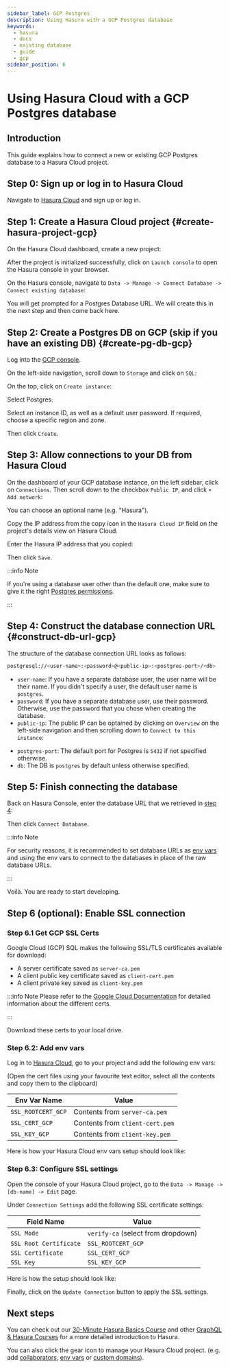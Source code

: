 ```yaml
---
sidebar_label: GCP Postgres
description: Using Hasura with a GCP Postgres database
keywords:
  - hasura
  - docs
  - existing database
  - guide
  - gcp
sidebar_position: 6
---
```



# Using Hasura Cloud with a GCP Postgres database

## Introduction

This guide explains how to connect a new or existing GCP Postgres database to a Hasura Cloud project.

## Step 0: Sign up or log in to Hasura Cloud

Navigate to [Hasura Cloud](https://cloud.hasura.io/signup/?pg=docs&plcmt=body&cta=navigate-to-hasura-cloud&tech=default)
and sign up or log in.

## Step 1: Create a Hasura Cloud project {#create-hasura-project-gcp}

On the Hasura Cloud dashboard, create a new project:

<Thumbnail
  src='/img/graphql/cloud/cloud-dbs/create-hasura-cloud-project.png'
  alt='Create Hasura Cloud project'
  width='1000px'
/>

After the project is initialized successfully, click on `Launch console` to open the Hasura console in your browser.

On the Hasura console, navigate to `Data -> Manage -> Connect Database -> Connect existing database`:

You will get prompted for a Postgres Database URL. We will create this in the next step and then come back here.

<Thumbnail
  src='/img/graphql/cloud/cloud-dbs/existing-db-setup.png'
  alt='Hasura Cloud database setup'
  width='700px'
/>

## Step 2: Create a Postgres DB on GCP (skip if you have an existing DB) {#create-pg-db-gcp}

Log into the [GCP console](https://console.cloud.google.com/).

On the left-side navigation, scroll down to `Storage` and click on `SQL`:

<Thumbnail
  src='/img/graphql/cloud/cloud-dbs/gcp/navigate-to-sql.png'
  alt='Navigate to SQL in GCP'
  width='250px'
/>

On the top, click on `Create instance`:

<Thumbnail
  src='/img/graphql/cloud/cloud-dbs/gcp/create-instance.png'
  alt='Create database instance in GCP'
  width='1000px'
/>

Select Postgres:

<Thumbnail
  src='/img/graphql/cloud/cloud-dbs/gcp/select-postgres.png'
  alt='Select Postgres database instance in GCP'
  width='1000px'
/>

Select an instance ID, as well as a default user password. If required,
choose a specific region and zone.

<Thumbnail
  src='/img/graphql/cloud/cloud-dbs/gcp/configure-instance.png'
  alt='Configure database instance in GCP'
  width='500px'
/>

Then click `Create`.

## Step 3: Allow connections to your DB from Hasura Cloud

On the dashboard of your GCP database instance, on the left sidebar,
click on `Connections`. Then scroll down to the checkbox `Public IP`,
and click `+ Add network`:

<Thumbnail
  src='/img/graphql/cloud/cloud-dbs/gcp/connections.png'
  alt='Navigate to connections in GCP'
  width='600px'
/>

You can choose an optional name (e.g. "Hasura").

Copy the IP address from the copy icon in the `Hasura Cloud IP` field on the project's details view on Hasura Cloud.

<Thumbnail
  src='/img/graphql/cloud/projects/hasura-cloud-ip.png'
  alt='Hasura Cloud IP field'
  width='1000px'
/>

Enter the Hasura IP address that you copied:

<Thumbnail
  src='/img/graphql/cloud/cloud-dbs/gcp/add-network.png'
  alt='Add a new network in GCP'
  width='600px'
/>

Then click `Save`.

:::info Note

If you're using a database user other than the default one, make sure to give it the right [Postgres permissions](/graphql/cloud/getting-started/postgres-permissions.mdx).

:::

## Step 4: Construct the database connection URL {#construct-db-url-gcp}

The structure of the database connection URL looks as follows:

```bash
postgresql://<user-name>:<password>@<public-ip>:<postgres-port>/<db>
```

- `user-name`: If you have a separate database user, the user name will be their name. If you didn't specify a user, the default user name is `postgres`.
- `password`: If you have a separate database user, use their password. Otherwise, use the password that you chose when creating the database.
- `public-ip`: The public IP can be optained by clicking on `Overview` on the left-side navigation and then scrolling down to `Connect to this instance`:

<Thumbnail
  src='/img/graphql/cloud/cloud-dbs/gcp/public-ip.png'
  alt='Find the public IP for a GCP Postgres database'
  width='700px'
/>

- `postgres-port`: The default port for Postgres is `5432` if not specified otherwise.
- `db`: The DB is `postgres` by default unless otherwise specified.

## Step 5: Finish connecting the database

Back on Hasura Console, enter the database URL that we retrieved in [step 4](#construct-db-url-gcp):

<Thumbnail
  src='/img/graphql/cloud/cloud-dbs/gcp/GCP-complete.png'
  alt='Database setup'
  width='600px'
/>

Then click `Connect Database`.

:::info Note

For security reasons, it is recommended to set database URLs as [env vars](/graphql/cloud/projects/env-vars.mdx) and using the env vars to connect to the databases in place of the raw database URLs.

:::

Voilà. You are ready to start developing.

<Thumbnail
  src='/img/graphql/cloud/cloud-dbs/hasura-console.png'
  alt='Hasura console'
  width='1100px'
/>

## Step 6 (optional): Enable SSL connection

### Step 6.1 Get GCP SSL Certs

Google Cloud (GCP) SQL makes the following SSL/TLS certificates available for download:

- A server certificate saved as `server-ca.pem`
- A client public key certificate saved as `client-cert.pem`
- A client private key saved as `client-key.pem`

:::info Note
Please refer to the [Google Cloud Documentation](https://cloud.google.com/sql/docs/postgres/configure-ssl-instance?&_ga=2.87107544.-1769733723.1651179247#server-certs) for detailed information about the different certs.

:::

Download these certs to your local drive.

### Step 6.2: Add env vars

Log in to [Hasura Cloud](https://cloud.hasura.io/), go to your project and add the following env vars:

(Open the cert files using your favourite text editor, select all the contents and copy them to the clipboard)

| Env Var Name       | Value                           |
| ------------------ | ------------------------------- |
| `SSL_ROOTCERT_GCP` | Contents from `server-ca.pem`   |
| `SSL_CERT_GCP`     | Contents from `client-cert.pem` |
| `SSL_KEY_GCP`      | Contents from `client-key.pem`  |

Here is how your Hasura Cloud env vars setup should look like:

<Thumbnail
  src='/img/graphql/cloud/cloud-dbs/gcp/cloud-gcp-env-vars.png'
  alt='Hasura Cloud Env Vars'
  width='1000px'
/>

### Step 6.3: Configure SSL settings

Open the console of your Hasura Cloud project, go to the `Data -> Manage -> [db-name] -> Edit` page.

Under `Connection Settings` add the following SSL certificate settings:

| Field Name             | Value                              |
| ---------------------- | ---------------------------------- |
| `SSL Mode`             | `verify-ca` (select from dropdown) |
| `SSL Root Certificate` | `SSL_ROOTCERT_GCP`                 |
| `SSL Certificate`      | `SSL_CERT_GCP`                     |
| `SSL Key`              | `SSL_KEY_GCP`                      |

Here is how the setup should look like:

<Thumbnail
  src='/img/graphql/cloud/cloud-dbs/gcp/ssl-config-setup.png'
  alt='Hasura Console SSL Config Setup'
  width='1000px'
/>

Finally, click on the `Update Connection` button to apply the SSL settings.

<Thumbnail
  src='/img/graphql/cloud/cloud-dbs/gcp/update-connection-button.png'
  alt='Update Connection Button'
  width='1000px'
/>

## Next steps

You can check out our [30-Minute Hasura Basics Course](https://hasura.io/learn/graphql/hasura/introduction/) and other [GraphQL & Hasura Courses](https://hasura.io/learn/) for a more detailed introduction to Hasura.

You can also click the gear icon to manage your Hasura Cloud project. (e.g. add [collaborators](/graphql/cloud/projects/collaborators.mdx),
[env vars](/graphql/cloud/projects/env-vars.mdx) or [custom domains](/graphql/cloud/projects/domains.mdx)).

<Thumbnail
  src='/img/graphql/cloud/getting-started/project-manage.png'
  alt='Project actions'
  width='860px'
/>
